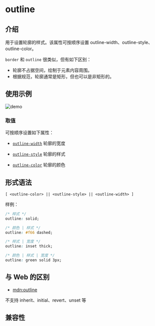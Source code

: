 # outline

## 介绍

用于设置轮廓的样式。该属性可按顺序设置 outline-width、outline-style、outline-color。

`border` 和 `outline` 很类似，但有如下区别：

- 轮廓不占据空间，绘制于元素内容周围。
- 根据规范，轮廓通常是矩形，但也可以是非矩形的。

## 使用示例

![demo](/assets/doc/IMG_3702.jpeg)

### 取值

可按顺序设置如下属性：

- [`outline-width`](./outline-width.mdx)
  轮廓的宽度

- [`outline-style`](./outline-style.mdx)
  轮廓的样式

- [`outline-color`](./outline-color.mdx)
  轮廓的颜色

## 形式语法

```
[ <outline-color> || <outline-style> || <outline-width> ]
```

样例：

```css
/* 样式 */
outline: solid;

/* 颜色 | 样式 */
outline: #f66 dashed;

/* 样式 | 宽度 */
outline: inset thick;

/* 颜色 | 样式 | 宽度 */
outline: green solid 3px;
```

## 与 Web 的区别

- [mdn:outline](https://developer.mozilla.org/en-US/docs/Web/CSS/outline)

不支持 inherit、initial、revert、unset 等

## 兼容性


<LegacyCompatTable metadata="css/properties/outline" />
